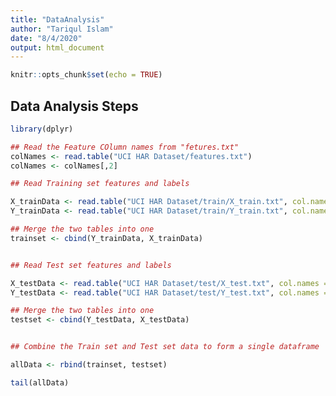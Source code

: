 ```yaml
---
title: "DataAnalysis"
author: "Tariqul Islam"
date: "8/4/2020"
output: html_document
---
```


```r
knitr::opts_chunk$set(echo = TRUE)
```

## Data Analysis Steps

```r
library(dplyr)
```

```r

## Read the Feature COlumn names from "fetures.txt"
colNames <- read.table("UCI HAR Dataset/features.txt")
colNames <- colNames[,2]

## Read Training set features and labels

X_trainData <- read.table("UCI HAR Dataset/train/X_train.txt", col.names = colNames)
Y_trainData <- read.table("UCI HAR Dataset/train/Y_train.txt", col.names = c("ActivityLabel"))

## Merge the two tables into one
trainset <- cbind(Y_trainData, X_trainData)


## Read Test set features and labels

X_testData <- read.table("UCI HAR Dataset/test/X_test.txt", col.names = colNames)
Y_testData <- read.table("UCI HAR Dataset/test/Y_test.txt", col.names = c("ActivityLabel"))

## Merge the two tables into one
testset <- cbind(Y_testData, X_testData)


## Combine the Train set and Test set data to form a single dataframe

allData <- rbind(trainset, testset)
```



```r
tail(allData)
```